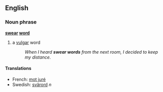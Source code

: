 ==English==
===Noun phrase===
'''[[swear]] [[word]]'''
#a [[vulgar]] word
#:''When I heard '''swear words''' from the next room, I decided to keep my distance.''
====Translations====
*French: [[mot juré]]
*Swedish: [[svärord]] ''n''